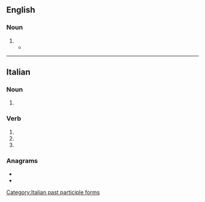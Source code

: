 ==English==

===Noun===
{{en-noun}}

# {{obs sp|en|cavalgade}}
#* {{RQ:Butler Hudibras|passage=First he that led the '''cavalcate''', <br>Wore a sow-gelder's flagellet, <br>On which he blew as strong a levet.}}

----
==Italian==

===Noun===
{{head|it|noun form|g=f}}

# {{plural of|it|cavalcata}}

===Verb===
{{head|it|verb form}}

# {{inflection of|it|cavalcare||2|p|pres|indc}}
# {{inflection of|it|cavalcare||2|p|impr}}
# {{feminine plural of|it|cavalcato}}

===Anagrams===
* {{l|it|calcavate}}
* {{l|it|laccavate}}

[[Category:Italian past participle forms]]